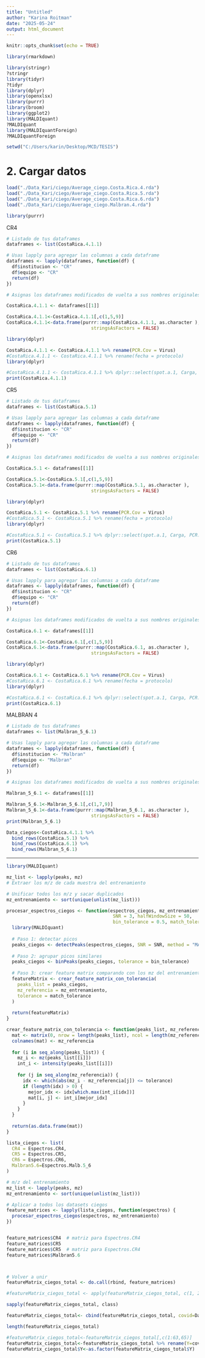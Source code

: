 ```yaml
---
title: "Untitled"
author: "Karina Roitman"
date: "2025-05-24"
output: html_document
---
```


```r
knitr::opts_chunk$set(echo = TRUE)
```

```r
library(rmarkdown)
```

```r

library(stringr)
?stringr
library(tidyr)
?tidyr
library(dplyr)
library(openxlsx)
library(purrr)
library(broom)
library(ggplot2)
library(MALDIquant)
?MALDIquant
library(MALDIquantForeign)
?MALDIquantForeign
```


```r
setwd("C:/Users/karin/Desktop/MCD/TESIS")
```

# 2. Cargar datos

```r
load("./Data_Kari/ciego/Average_ciego.Costa.Rica.4.rda")
load("./Data_Kari/ciego/Average_ciego.Costa.Rica.5.rda")
load("./Data_Kari/ciego/Average_ciego.Costa.Rica.6.rda")
load("./Data_Kari/ciego/Average_ciego.Malbran.4.rda")
```



```r
library(purrr)
```

CR4

```r
# Listado de tus dataframes
dataframes <- list(CostaRica.4.1.1)

# Usas lapply para agregar las columnas a cada dataframe
dataframes <- lapply(dataframes, function(df) {
  df$institucion <- "CR"
  df$equipo <- "CR"
  return(df)
})

# Asignas los dataframes modificados de vuelta a sus nombres originales

CostaRica.4.1.1 <- dataframes[[1]]
```



```r
CostaRica.4.1.1<-CostaRica.4.1.1[,c(1,5,9)]
CostaRica.4.1.1<-data.frame(purrr::map(CostaRica.4.1.1, as.character ),
                               stringsAsFactors = FALSE)
```

```r

library(dplyr)

CostaRica.4.1.1 <- CostaRica.4.1.1 %>% rename(PCR.Cov = Virus)
#CostaRica.4.1.1 <- CostaRica.4.1.1 %>% rename(fecha = protocolo)
library(dplyr)

#CostaRica.4.1.1 <- CostaRica.4.1.1 %>% dplyr::select(spot.a.1, Carga, PCR.Cov, fecha, institucion, equipo)
print(CostaRica.4.1.1)
```


CR5


```r
# Listado de tus dataframes
dataframes <- list(CostaRica.5.1)

# Usas lapply para agregar las columnas a cada dataframe
dataframes <- lapply(dataframes, function(df) {
  df$institucion <- "CR"
  df$equipo <- "CR"
  return(df)
})

# Asignas los dataframes modificados de vuelta a sus nombres originales

CostaRica.5.1 <- dataframes[[1]]
```



```r
CostaRica.5.1<-CostaRica.5.1[,c(1,5,9)]
CostaRica.5.1<-data.frame(purrr::map(CostaRica.5.1, as.character ),
                               stringsAsFactors = FALSE)
```

```r

library(dplyr)

CostaRica.5.1 <- CostaRica.5.1 %>% rename(PCR.Cov = Virus)
#CostaRica.5.1 <- CostaRica.5.1 %>% rename(fecha = protocolo)
library(dplyr)

#CostaRica.5.1 <- CostaRica.5.1 %>% dplyr::select(spot.a.1, Carga, PCR.Cov, fecha, institucion, equipo)
print(CostaRica.5.1)
```



CR6


```r
# Listado de tus dataframes
dataframes <- list(CostaRica.6.1)

# Usas lapply para agregar las columnas a cada dataframe
dataframes <- lapply(dataframes, function(df) {
  df$institucion <- "CR"
  df$equipo <- "CR"
  return(df)
})

# Asignas los dataframes modificados de vuelta a sus nombres originales

CostaRica.6.1 <- dataframes[[1]]
```


```r
CostaRica.6.1<-CostaRica.6.1[,c(1,5,9)]
CostaRica.6.1<-data.frame(purrr::map(CostaRica.6.1, as.character ),
                               stringsAsFactors = FALSE)
```

```r

library(dplyr)

CostaRica.6.1 <- CostaRica.6.1 %>% rename(PCR.Cov = Virus)
#CostaRica.6.1 <- CostaRica.6.1 %>% rename(fecha = protocolo)
library(dplyr)

#CostaRica.6.1 <- CostaRica.6.1 %>% dplyr::select(spot.a.1, Carga, PCR.Cov, fecha, institucion, equipo)
print(CostaRica.6.1)
```


MALBRAN 4

```r
# Listado de tus dataframes
dataframes <- list(Malbran_5_6.1)

# Usas lapply para agregar las columnas a cada dataframe
dataframes <- lapply(dataframes, function(df) {
  df$institucion <- "Malbran"
  df$equipo <- "Malbran"
  return(df)
})

# Asignas los dataframes modificados de vuelta a sus nombres originales

Malbran_5_6.1 <- dataframes[[1]]
```



```r
Malbran_5_6.1<-Malbran_5_6.1[,c(1,7,9)]
Malbran_5_6.1<-data.frame(purrr::map(Malbran_5_6.1, as.character ),
                               stringsAsFactors = FALSE)
print(Malbran_5_6.1)
```



```r
Data_ciegos<-CostaRica.4.1.1 %>%
  bind_rows(CostaRica.5.1) %>%
  bind_rows(CostaRica.6.1) %>%
  bind_rows(Malbran_5_6.1)
```



-------------------------------------------------------------

```r
library(MALDIquant)

mz_list <- lapply(peaks, mz)
# Extraer los m/z de cada muestra del entrenamiento

# Unificar todos los m/z y sacar duplicados
mz_entrenamiento <- sort(unique(unlist(mz_list)))

```




```r
procesar_espectros_ciegos <- function(espectros_ciegos, mz_entrenamiento, 
                                       SNR = 3, halfWindowSize = 50, 
                                       bin_tolerance = 0.5, match_tolerance = 20) {
  library(MALDIquant)
  
  # Paso 1: detectar picos
  peaks_ciegos <- detectPeaks(espectros_ciegos, SNR = SNR, method = "MAD", halfWindowSize = halfWindowSize)
  
  # Paso 2: agrupar picos similares
  peaks_ciegos <- binPeaks(peaks_ciegos, tolerance = bin_tolerance)
  
  # Paso 3: crear feature matrix comparando con los mz del entrenamiento
  featureMatrix <- crear_feature_matrix_con_tolerancia(
    peaks_list = peaks_ciegos,
    mz_referencia = mz_entrenamiento,
    tolerance = match_tolerance
  )
  
  return(featureMatrix)
}

```


```r
crear_feature_matrix_con_tolerancia <- function(peaks_list, mz_referencia, tolerance = 20) {
  mat <- matrix(0, nrow = length(peaks_list), ncol = length(mz_referencia))
  colnames(mat) <- mz_referencia
  
  for (i in seq_along(peaks_list)) {
    mz_i <- mz(peaks_list[[i]])
    int_i <- intensity(peaks_list[[i]])
    
    for (j in seq_along(mz_referencia)) {
      idx <- which(abs(mz_i - mz_referencia[j]) <= tolerance)
      if (length(idx) > 0) {
        mejor_idx <- idx[which.max(int_i[idx])]
        mat[i, j] <- int_i[mejor_idx]
      }
    }
  }
  
  return(as.data.frame(mat))
}

```


```r
lista_ciegos <- list(
  CR4 = Espectros.CR4,
  CR5 = Espectros.CR5,
  CR6 = Espectros.CR6,
  Malbran5.6=Espectros.Malb.5_6
)

# m/z del entrenamiento
mz_list <- lapply(peaks, mz)
mz_entrenamiento <- sort(unique(unlist(mz_list)))

# Aplicar a todos los datasets ciegos
feature_matrices <- lapply(lista_ciegos, function(espectros) {
  procesar_espectros_ciegos(espectros, mz_entrenamiento)
})


feature_matrices$CR4  # matriz para Espectros.CR4
feature_matrices$CR5 
feature_matrices$CR5  # matriz para Espectros.CR4
feature_matrices$Malbran5.6



# Volver a unir
featureMatrix_ciegos_total <- do.call(rbind, feature_matrices)

#featureMatrix_ciegos_total <- apply(featureMatrix_ciegos_total, c(1, 2), function(x) signif(x, digits = 3))
```


```r
sapply(featureMatrix_ciegos_total, class)

```



```r
featureMatrix_ciegos_total<- cbind(featureMatrix_ciegos_total, covid=Data_ciegos$PCR.Cov)

length(featureMatrix_ciegos_total)
```
```r
#featureMatrix_ciegos_total<-featureMatrix_ciegos_total[,c(1:63,65)]
featureMatrix_ciegos_total<-featureMatrix_ciegos_total %>% rename(Y=covid)
featureMatrix_ciegos_total$Y<-as.factor(featureMatrix_ciegos_total$Y)
```

